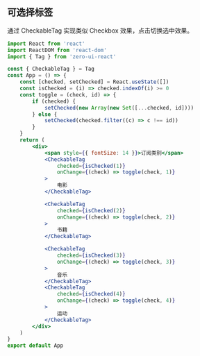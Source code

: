 ## 可选择标签

通过 CheckableTag 实现类似 Checkbox 效果，点击切换选中效果。

```jsx
import React from 'react'
import ReactDOM from 'react-dom'
import { Tag } from 'zero-ui-react'

const { CheckableTag } = Tag
const App = () => {
    const [checked, setChecked] = React.useState([])
    const isChecked = (i) => checked.indexOf(i) >= 0
    const toggle = (check, id) => {
        if (checked) {
            setChecked(new Array(new Set([...checked, id])))
        } else {
            setChecked(checked.filter((c) => c !== id))
        }
    }
    return (
        <div>
            <span style={{ fontSize: 14 }}>订阅类别</span>
            <CheckableTag
                checked={isChecked(1)}
                onChange={(check) => toggle(check, 1)}
            >
                电影
            </CheckableTag>

            <CheckableTag
                checked={isChecked(2)}
                onChange={(check) => toggle(check, 2)}
            >
                书籍
            </CheckableTag>

            <CheckableTag
                checked={isChecked(3)}
                onChange={(check) => toggle(check, 3)}
            >
                音乐
            </CheckableTag>
            <CheckableTag
                checked={isChecked(4)}
                onChange={(check) => toggle(check, 4)}
            >
                运动
            </CheckableTag>
        </div>
    )
}
export default App
```
